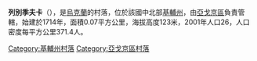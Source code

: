 {{coord|50|16|14|N|32|0|48|E|scale:30000|display=title}}

'''列別季夫卡'''（{{lang-uk|Лебедівка}}），是[[烏克蘭|烏克蘭]]的村落，位於該國中北部[[基輔州|基輔州]]，由[[亞戈京區|亞戈京區]]負責管轄，始建於1714年，面積0.07平方公里，海拔高度123米，2001年人口26，人口密度每平方公里371.4人。

{{DEFAULTSORT:Лебедівка}}
[[Category:基輔州村落|Category:基輔州村落]]
[[Category:亞戈京區村落|Category:亞戈京區村落]]


{{Kiev-geo-stub}}